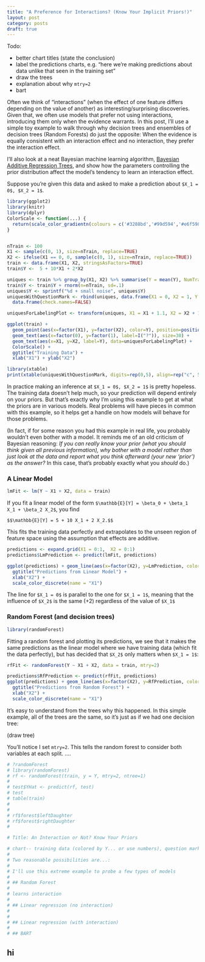 ```yaml
---
title: "A Preference for Interactions? (Know Your Implicit Priors!)"
layout: post
category: posts
draft: true
---
```


Todo:

- better chart titles (state the conclusion)
- label the predictions charts, e.g. "here we're making predictions about data unlike that seen in the training set"
- draw the trees
- explanation about why `mtry=2`
- bart

Often we think of "interactions" (when the effect of one feature differs depending on the value of another) as interesting/surprising discoveries. Given that, we often use models that prefer not using interactions, introducing them only when the evidence warrants. In this post, I'll use a simple toy example to walk through why decision trees and ensembles of decision trees (Random Forests) do just the opposite: When the evidence is equally consistent with an interaction effect and no interaction, they prefer the interaction effect.

I'll also look at a neat Bayesian machine learning algorithm, [Bayesian Additive Regression Trees](http://cran.r-project.org/web/packages/bartMachine/vignettes/bartMachine.pdf), and show how the parameters controlling the prior distribution affect the model's tendency to learn an interaction effect.

Suppose you're given this data and asked to make a prediction about `$X_1 = 0$, $X_2 = 1$`.

```r
library(ggplot2)
library(knitr)
library(dplyr)
ColorScale <- function(...) {
  return(scale_color_gradientn(colours = c('#3288bd','#99d594','#e6f598', '#fee08b', '#fc8d59', '#d53e4f'), na.value="lightgrey", ...))
}


nTrain <- 100
X1 <- sample(c(0, 1), size=nTrain, replace=TRUE)
X2 <- ifelse(X1 == 0, 0, sample(c(0, 1), size=nTrain, replace=TRUE))
train <- data.frame(X1, X2, stringsAsFactors=TRUE)
train$Y <-  5 + 10*X1 + 2*X2

uniques <- train %>% group_by(X1, X2) %>% summarise(Y = mean(Y), NumTrain = n())
train$Y <- train$Y + rnorm(n=nTrain, sd=.1)
uniques$Y <- sprintf("%d + small noise", uniques$Y)
uniquesWithQuestionMark <- rbind(uniques, data.frame(X1 = 0, X2 = 1, Y = "?", NumTrain = 0)) %>% rename("N Training Rows:" = NumTrain) %>% 
  data.frame(check.names=FALSE)

uniquesForLabelingPlot <- transform(uniques, X1 = X1 + 1.1, X2 = X2 + 1.1)

ggplot(train) + 
  geom_point(aes(x=factor(X1), y=factor(X2), color=Y), position=position_jitter(.03, .03)) + 
  geom_text(aes(x=factor(0), y=factor(1), label=I("?")), size=30) +
  geom_text(aes(x=X1, y=X2, label=Y), data=uniquesForLabelingPlot) +
  ColorScale() + 
  ggtitle("Training Data") + 
  xlab("X1") + ylab("X2")

```

```r
library(xtable)
print(xtable(uniquesWithQuestionMark, digits=rep(0,5), align=rep("c", 5)), type="html", include.rownames=FALSE)
```

In practice making an inference at `$X_1 = 0$, $X_2 = 1$` is pretty hopeless. The training data doesn't help much, so your prediction will depend entirely on your priors. But that's exactly why I'm using this example to get at what the priors are in various models. Real problems will have pieces in common with this example, so it helps get a handle on how models will behave for those problems.

(In fact, if for some reason you had this example in real life, you probably wouldn't even bother with a model. It reminds me of an old criticism of Bayesian reasoning: *If you can really know your prior (what you should think given all previous information), why bother with a model rather than just look at the data and report what you think afterward (your new 'prior') as the answer?* In this case, that's probably exactly what you *should* do.)


### A Linear Model

```r
lmFit <- lm(Y ~ X1 + X2, data = train)
```

If you fit a linear model of the form `$\mathbb{E}[Y] = \beta_0 + \beta_1 X_1 + \beta_2 X_2$`, you find

`$$\mathbb{E}[Y] = 5 + 10 X_1 + 2 X_2.$$`

This fits the training data perfectly and extrapolates to the unseen region of feature space using the assumption that effects are additive.

```r
predictions <- expand.grid(X1 = 0:1,  X2 = 0:1)
predictions$LmPrediction <- predict(lmFit, predictions)

ggplot(predictions) + geom_line(aes(x=factor(X2), y=LmPrediction, color=factor(X1), group=X1)) +
  ggtitle("Predictions from Linear Model") + 
  xlab("X2") +
  scale_color_discrete(name = "X1")

```

The line for `$X_1 = 0$` is parallel to the one for `$X_1 = 1$`, meaning that the influence of `$X_2$` is the same ($+2$) regardless of the value of `$X_1$`


### Random Forest (and decision trees)

```r
library(randomForest)
```

Fitting a random forest and plotting its predictions, we see that it makes the same predictions as the linear model where we have training data (which fit the data perfectly), but has decided that `$X_2$` only matters when `$X_1 = 1$`:

```r
rfFit <- randomForest(Y ~ X1 + X2, data = train, mtry=2)
```

```r
predictions$RfPrediction <- predict(rfFit, predictions)
ggplot(predictions) + geom_line(aes(x=factor(X2), y=RfPrediction, color=factor(X1), group=X1)) +
  ggtitle("Predictions from Random Forest") + 
  xlab("X2") +
  scale_color_discrete(name = "X1")
```

It's easy to understand from the trees why this happened. In this simple example, all of the trees are the same, so it's just as if we had one decision tree:

(draw tree)

You'll notice I set `mtry=2`. This tells the random forest to consider both variables at each split. ....

```r

# ?randomForest
# library(randomForest)
# rf <- randomForest(train, y = Y, mtry=2, ntree=1)
# 
# test$YHat <- predict(rf, test)
# test
# table(train)
# 
# 
# rf$forest$leftDaughter
# rf$forest$rightDaughter
# 

# Title: An Interaction or Not? Know Your Priors

# chart-- training data (colored by Y... or use numbers), question mark where we don't have any
# 
# Two reasonable possibilities are...:
# 
# I'll use this extreme example to probe a few types of models 
# 
# ## Random Forest
# 
# learns interaction
# 
# ## Linear regression (no interaction)
# 
# 
# ## Linear regression (with interaction)
# 
# ## BART

```


## hi